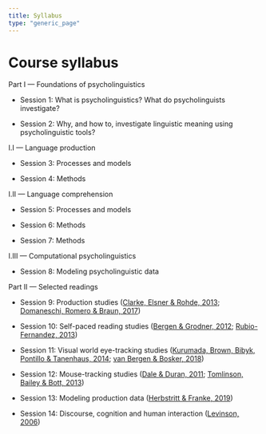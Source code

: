 ```yaml
---
title: Syllabus
type: "generic_page"
---
```


# Course syllabus

Part I --- Foundations of psycholinguistics

- Session 1: What is psycholinguistics? What do psycholinguists investigate?

- Session 2: Why, and how to, investigate linguistic meaning using psycholinguistic tools?

I.I --- Language production

- Session 3: Processes and models

- Session 4: Methods

I.II --- Language comprehension

- Session 5: Processes and models

- Session 6: Methods

- Session 7: Methods

I.III --- Computational psycholinguistics

- Session 8: Modeling psycholinguistic data

Part II --- Selected readings

- Session 9: Production studies ([Clarke, Elsner & Rohde, 2013](https://github.com/vini-macuch-silva/intro-to-psycholinguistics/tree/master/materials/S09-Clarke,Elsner&Rohde(2013).pdf); [Domaneschi, Romero & Braun, 2017](https://github.com/vini-macuch-silva/intro-to-psycholinguistics/tree/master/materials/S09-Domaneschi,Romero&Braun(2017).pdf))

- Session 10: Self-paced reading studies ([Bergen & Grodner, 2012](https://github.com/vini-macuch-silva/intro-to-psycholinguistics/tree/master/materials/S10-Bergen&Grodner(2012).pdf); [Rubio-Fernandez, 2013](https://github.com/vini-macuch-silva/intro-to-psycholinguistics/tree/master/materials/S10-Rubio-Fernandez(2013).pdf))

- Session 11: Visual world eye-tracking studies ([Kurumada, Brown, Bibyk, Pontillo & Tanenhaus, 2014](https://github.com/vini-macuch-silva/intro-to-psycholinguistics/tree/master/materials/S11-S11-Kurumada,Brown,Bibyk,Pontillo&Tanenhaus(2014).pdf); [van Bergen & Bosker, 2018](https://github.com/vini-macuch-silva/intro-to-psycholinguistics/tree/master/materials/S11-vanBergen&Bosker(2018).pdf))

- Session 12: Mouse-tracking studies ([Dale & Duran, 2011](https://github.com/vini-macuch-silva/intro-to-psycholinguistics/tree/master/materials/S12-Dale&Duran(2011).pdf); [Tomlinson, Bailey & Bott, 2013](https://github.com/vini-macuch-silva/intro-to-psycholinguistics/tree/master/materials/S12-Tomlinson,Bailey&Bott(2013).pdf))

- Session 13: Modeling production data ([Herbstritt & Franke, 2019](https://github.com/vini-macuch-silva/intro-to-psycholinguistics/tree/master/materials/S13-Herbstritt&Franke(2019).pdf))

- Session 14: Discourse, cognition and human interaction ([Levinson, 2006](https://github.com/vini-macuch-silva/intro-to-psycholinguistics/tree/master/materials/S14-Levinson(2006).pdf))


